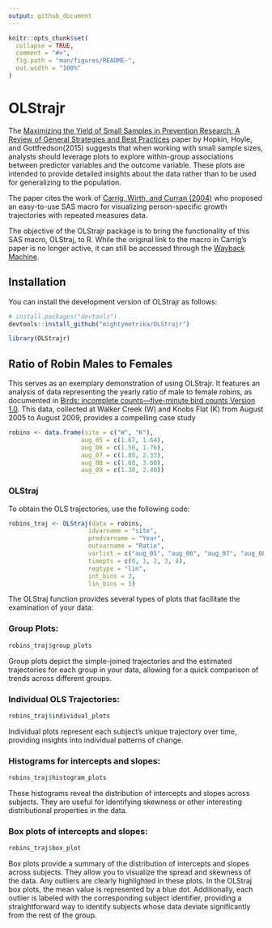 ```yaml
---
output: github_document
---
```


<!-- README.md is generated from README.Rmd. Please edit that file -->

```r
knitr::opts_chunk$set(
  collapse = TRUE,
  comment = "#>",
  fig.path = "man/figures/README-",
  out.width = "100%"
)
```

# OLStrajr

<!-- badges: start -->
<!-- badges: end -->

The [Maximizing the Yield of Small Samples in Prevention Research: A Review of General Strategies and Best Practices](https://doi.org/10.1007%2Fs11121-014-0542-7) paper by Hopkin, Hoyle, and Gottfredson(2015) suggests that when working with small sample sizes, analysts should leverage plots to explore within-group associations between predictor variables and the outcome variable. These plots are intended to provide detailed insights about the data rather than to be used for generalizing to the population. 

The paper cites the work of [Carrig, Wirth, and Curran (2004)](http://dx.doi.org/10.1207/S15328007SEM1101_9) who proposed an easy-to-use SAS macro for visualizing person-specific growth trajectories with repeated measures data. 

The objective of the OLStrajr package is to bring the functionality of this SAS macro, OLStraj, to R. While the original link to the macro in Carrig's paper is no longer active, it can still be accessed through the [Wayback Machine](https://archive.org/web/).

## Installation

You can install the development version of OLStrajr as follows:

``` r
# install.packages("devtools")
devtools::install_github("mightymetrika/OLStrajr")
```


```r
library(OLStrajr)
```


## Ratio of Robin Males to Females

This serves as an exemplary demonstration of using OLStrajr. It features an analysis of data representing the yearly ratio of male to female robins, as documented in [Birds: incomplete counts—five-minute bird counts Version 1.0](https://www.doc.govt.nz/documents/science-and-technical/inventory-monitoring/im-toolbox-birds-incomplete-five-min-counts.pdf). This data, collected at Walker Creek (W) and Knobs Flat (K) from August 2005 to August 2009, provides a compelling case study

```r
robins <- data.frame(site = c("W", "K"),
                    aug_05 = c(1.67, 1.64),
                    aug_06 = c(1.50, 1.76),
                    aug_07 = c(1.80, 2.33),
                    aug_08 = c(1.60, 3.00),
                    aug_09 = c(1.38, 2.40))
```


### OLStraj

To obtain the OLS trajectories, use the following code:

```r
robins_traj <- OLStraj(data = robins,
                      idvarname = "site",
                      predvarname = "Year",
                      outvarname = "Ratio",
                      varlist = c("aug_05", "aug_06", "aug_07", "aug_08", "aug_09"),
                      timepts = c(0, 1, 2, 3, 4),
                      regtype = "lin",
                      int_bins = 3,
                      lin_bins = 3)
```


The OLStraj function provides several types of plots that facilitate the examination of your data:

### Group Plots:

```r
robins_traj$group_plots
```


Group plots depict the simple-joined trajectories and the estimated trajectories for each group in your data, allowing for a quick comparison of trends across different groups.

### Individual OLS Trajectories:

```r
robins_traj$individual_plots
```


Individual plots represent each subject's unique trajectory over time, providing insights into individual patterns of change.

### Histograms for intercepts and slopes:

```r
robins_traj$histogram_plots
```


These histograms reveal the distribution of intercepts and slopes across subjects. They are useful for identifying skewness or other interesting distributional properties in the data.

### Box plots of intercepts and slopes:

```r
robins_traj$box_plot
```


Box plots provide a summary of the distribution of intercepts and slopes across subjects. They allow you to visualize the spread and skewness of the data. Any outliers are clearly highlighted in these plots. In the OLStraj box plots, the mean value is represented by a blue dot. Additionally, each outlier is labeled with the corresponding subject identifier, providing a straightforward way to identify subjects whose data deviate significantly from the rest of the group.
